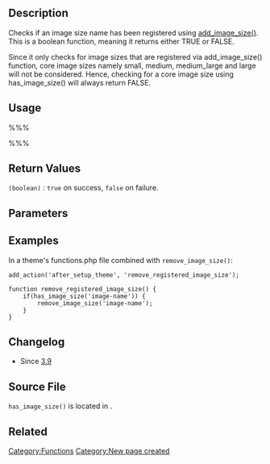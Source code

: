 ==Description==
Checks if an image size name has been registered using [[Function_Reference/add_image_size|add_image_size()]]. This is a boolean function, meaning it returns either TRUE or FALSE.

Since it only checks for image sizes that are registered via add_image_size() function, core image sizes namely small, medium, medium_large and large will not be considered. Hence, checking for a core image size using has_image_size() will always return FALSE.

==Usage==
%%%<?php has_image_size($name); ?>%%%

==Return Values==
; <tt>(boolean)</tt> : <tt>true</tt> on success, <tt>false</tt> on failure.

==Parameters==
{{Parameter|$name|string|The registered image size name to check for.}}

==Examples==
In a theme's functions.php file combined with <tt>remove_image_size()</tt>:

<pre>
add_action('after_setup_theme', 'remove_registered_image_size');

function remove_registered_image_size() {
	if(has_image_size('image-name')) {
		remove_image_size('image-name');
	}
}
</pre>


==Changelog==
* Since [[Version 3.9|3.9]]

== Source File ==

<tt>has_image_size()</tt> is located in {{Trac|wp-includes/media.php}}.

== Related ==

{{Post Thumbnail Tags}}

{{Tag Footer}}

[[Category:Functions]]

[[Category:New page created]]